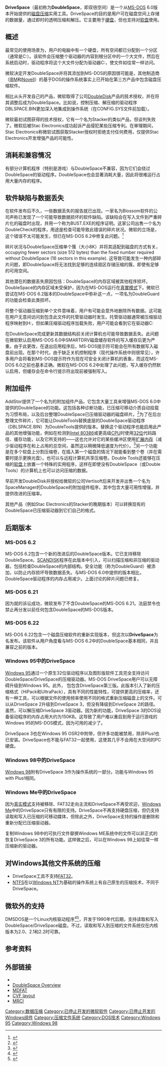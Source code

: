 {{校对翻译}}
{{NoteTA
|G1=IT
|G2=Windows
}}
'''DriveSpace'''（最初称为'''DoubleSpace'''，即双倍空间）是一个从[[MS-DOS|MS-DOS]] 6.0版本开始提供的[[磁盘压缩|磁盘压缩]]实用工具。DriveSpace的目的是用户可在磁盘空间上存储的数据量，通过即时的透明压缩和解压。它主要用于[[硬盘|硬盘]]，但也支持对[[软盘|软盘]]使用。

== 概述 ==
最常见的使用场景为，用户的电脑中有一个硬盘，所有空间都已分配到一个分区（通常是{{tsl|en|Drive letter|驱动器号|驱动器}}C:）。该软件会压缩整个驱动器的内容到根分区中的一个大文件，然后在系统启动时，驱动程序将这个大文件分配为驱动器C:，使文件如往常一样访问。

微软决定开发DoubleSpace并将其添加到MS-DOS的原因很可能是，其他制造商（[[IBM|IBM]]和[[Novell|Novell]]）的基于DOS的操作系统事实上已开始在第三方产品中包含磁盘压缩软件。

相比从头开发自己的产品，微软取得了{{tsl|en|Vertisoft}}公司[[DoubleDisk|DoubleDisk]]产品的技术授权，并在将其调整后成为DoubleSpace。比如说，控制压缩、解压缩的驱动程序DBLSPACE.BIN更加深入地集成到操作系统（在CONFIG.SYS文件前加载）。

微软最初试图获得{{tsl|en|Stac Electronics}}的技术授权，它有一个名为Stacker的类似产品，但谈判失败了。微软后被Stac Electronics成功起诉产品侵犯某些压缩专利。在审理期间，Stac Electronics称微软试图获取Stacker授权时拒绝支付任何费用，仅提供Stac Electronics开发增强产品的可能性。

== 消耗和兼容情况 ==
有部分计算机程序（特别是游戏）与DoubleSpace不兼容，因为它们会绕过DoubleSpace的驱动程序。DoubleSpace也会显著消耗大量{{tsl|en|Conventional memory|常规内存}}，因此将很难运行占用大量内存的程序。

== 软件缺陷与数据丢失 ==
在软件发布后不久，一些数据丢失的报告就已出现。一家名为Blossom软件的公司声称已发现了一个可能导致数据损坏的软件缺陷。该缺陷会在写入文件到严重碎片化的磁盘时出现，并用一个称为BUST.EXE的程序证明。这家公司出售一个名为DoubleCheck的程序，用途是检查可能导致此错误的碎片状况。微软的立场是，这个错误不太可能发生，但已在MS-DOS 6.2中修复此问题。<ref>{{cite journal
| title=It's a good idea to 'DoubleCheck' your disk for fragmentation
| first=Brian
| last=Livingston
| date=1993-09-20
| journal=[[InfoWorld|InfoWorld]]
| url=https://books.google.com/books?id=8zoEAAAAMBAJ&pg=PA20}}</ref>

碎片状况与DoubleSpace压缩单个簇（大小8K）并将其适配到磁盘的方式有关， occupying fewer sectors (size 512 bytes) than the fixed number required without DoubleSpace (16 sectors in this example). 这导致可能发生一种内部碎片问题，即DoubleSpace将无法找到足够的连续扇区存储压缩的簇，即使有足够的可用空间。

其他潜在的数据丢失原因包括：DoubleSpace的内存区域被其他程序损坏。DoubleSpace的内存区域未受保护，因为在MS-DOS运行在[[真實模式|真實模式]]下。微软已尝试在MS-DOS 6.2版本的DoubleSpace中弥补这一点，一项名为DoubleGuard的功能会检查此类损坏。

将整个驱动器压缩到单个文件意味着，用户有可能会意外地删除所有数据。这可能在用户无意间访问到包含此文件的托管驱动器时发生。托管驱动器通常被压缩驱动程序映射到H:，但如果压缩驱动程序加载失败，用户可能会看到它在驱动器C:

在DoubleSpace完成更新其数据结构前关闭计算机也可能导致数据丢失。此问题在微软默认启用MS-DOS 6.0中SMARTDRV磁盘缓存软件的写入缓存后更为严重。由于此更改，在退出应用程序后，MS-DOS提示符可能会在所有数据写入磁盘前出现。在那个时代，由于缺乏关机控制程序（现代操作系统中则很常见），许多用户会将看到MS-DOS提示符作为现在可安全关闭计算机的表象，而这在MS-DOS 6.0之前也基本正确。微软在MS-DOS 6.2中处理了此问题，写入缓存仍然默认启用，但缓存会在命令行提示符出现前被强制写入。

== 附加组件 ==
AddStor提供了一个名为{{tsl|en|Double Tools for DoubleSpace}}的附加组件产品，它包含大量工具来增强MS-DOS 6.0中提供的DoubleSpace的功能。这包括各种诊断功能，已压缩可移动介质自动挂载为习惯布局，以及后台整理DoubleSpace已压缩驱动器的磁盘碎片。<ref>{{cite web
| url=http://www.byte.com/art/9402/sec6/art1.htm
| title=How Safe Is Data Compression?
| first=Tom R.
| last=Halfhill
| date=February 1994
| archiveurl=https://web.archive.org/web/20080619060529/http://www.byte.com/art/9402/sec6/art1.htm
| archivedate=2008-06-19
| deadurl=yes
| accessdate=2017-01-08
}}</ref>为了在后台整理文件碎片，它可能让DoubleTools替换底层的DoubleSpace驱动程序（DBLSPACE.BIN）为DoubleTools提供的版本。替换这个驱动程序也能启用此产品的其他增强功能，例如在检测到[[Intel_80386|Intel 80386]]或更高级[[中央处理器|CPU]]时使用[[32位|32位]]代码路径、缓存功能，以及它所支持的{{tsl|en|Upper Memory Area|高端内存区}}——这也允许对它的某些缓冲区使用[[延伸記憶體|扩展内存]]（减少驱动程序在{{tsl|en|Conventional memory|常规内存}}和{{tsl|en|Upper Memory Area|高端内存区}}上占用的总空间，虽然这以稍微降低速度为代价）。<ref>{{cite web
| url=http://www.byte.com/art/9402/sec6/art3.htm
| title=Data Loss: A Cautionary Tale
| first=Howard
| last=Eglowstein
| year=February 1994
| archiveurl=https://web.archive.org/web/20050219184553/http://www.byte.com/art/9402/sec6/art3.htm
| archivedate=2005-02-19
| deadurl=yes
| accessdate=2017-01-08
}}</ref>另一个功能是在多个软盘上分割压缩卷，在插入第一个磁盘的情况下就能看到整个卷（并在需要时提示更换光盘）。也可以与远程计算机共享压缩卷。Double Tools还能够在压缩的[[软盘|软盘]]上放置一个特殊的实用程序，这样在即使没有DoubleSpace（或Double Tools）的计算机上也可以访问压缩的数据。

早前开发DoubleDisk并授权给微软的公司Vertisoft后来开发并出售一个名为SpaceManager的DoubleSpace的附加组件程序，其中包含大量可用性增强，并提供改进的压缩率。

其他产品（例如Stac Electronics的Stacker的晚期版本）可以转换现有的DoubleSpace已压缩驱动器到它们自己的格式。

== 后期版本 ==

=== MS-DOS 6.2 ===
MS-DOS 6.2包含一个新的改进后的DoubleSpace版本。它已支持移除DoubleSpace。[[Microsoft_ScanDisk|SCANDISK]]程序在此版本中引入，可以扫描压缩和非压缩的驱动器，包括检查DoubleSpace的内部结构。安全功能（称为DoubleGuard）被添加，以防止内存损坏导致数据丢失。与MS-DOS 6.0中提供的版本相比，DoubleSpace驱动程序的内存占用减少。上面讨论的碎片问题已修复。

=== MS-DOS 6.21 ===
因为{{tsl|en|Stac Electronics}}就{{tsl|en|Patent infringement|专利侵权}}的诉讼成功，微软发布了不含DoubleSpace的MS-DOS 6.21。法庭禁令也禁止再分发以前任何包含DoubleSpace的MS-DOS版本。

=== MS-DOS 6.22 ===
MS-DOS 6.22包含一个磁盘压缩软件的重新实现版本，但这次以'''DriveSpace'''为名发布。该软件从用户角度看与MS-DOS 6.2中的DoubleSpace基本相同，并且兼容之前的版本。

=== {{Anchor}}Windows 95中的DriveSpace ===
[[Windows_95|Windows 95]]通过一个原生32位驱动程序以及图形版软件工具完全支持访问DoubleSpace/DriveSpace的压缩驱动器。MS-DOS DriveSpace用户可以无障碍升级到Windows 95。此外，{{tsl|en|Microsoft Plus!|Microsoft Plus! for Windows 95}} 包包含DriveSpace第三版。此版本引入了新的压缩格式（HiPack和UltraPack），具有不同的性能特性，可提供更高的压缩率，还有一种工具，可以根据文件的使用频率使用不同的格式重新压缩磁盘上的文件。可以从DriveSpace 2升级到DriveSpace 3，但没有降级到DriveSpace 2的路径。虽然，可以解压缩DriveSpace 3驱动器。因为新的功能，DriveSpace 3的DOS设备驱动程序的内存占用大约为150KB。这导致了用户难以重启到用于运行游戏的Windows 95的MS-DOS模式，因为可用的{{tsl|en|Conventional memory|常规内存}}减少了。

DriveSpace 3也在Windows 95 OSR2中附带，但许多功能被禁用，除非Plus!也已安装。DriveSpace也不能与FAT32一起使用，这使其几乎不会用在大空间的PC硬盘。

=== Windows 98中的DriveSpace ===
[[Windows_98|Windows 98]]附有DriveSpace 3作为操作系统的一部分。功能与Windows 95 with Plus!相同。

=== Windows Me中的DriveSpace ===
因为[[真實模式|真实模式]]支持被移除、FAT32走向主流和DriveSpace不再受欢迎，[[Windows_Me|Windows Me]]中的DriveSpace只有有限的支持。DriveSpace不再支持硬盘压缩，但仍支持读取和写入已压缩的可移动媒体，但除此之外，DriveSpace支持的操作是删除和重新分配已压缩驱动器。

复制Windows 98中的可执行文件替换Windows ME系统中的文件可以非正式的恢复DriveSpace 3的所有功能。这样做之后，可以在Windows 98上如往常一样压缩新的驱动器。

== 对Windows其他文件系统的压缩 ==
* DriveSpace工具不支持[[FAT32|FAT32]]。
* [[NTFS|NTFS]]在以[[Windows_NT|Windows NT]]为基础的操作系统上有自己原生的压缩技术，不同于DriveSpace。

== 微软外的支持 ==
DMSDOS是一个Linux内核驱动程序<ref>{{cite web |url=http://cmp.felk.cvut.cz/~pisa/dmsdos/ |title=DMSDOS - Linux kernel driver |date=2005-03-18 |access-date=2016-05-25 |dead-url=no |archive-url=https://web.archive.org/web/20161111124320/http://cmp.felk.cvut.cz/~pisa/dmsdos/ |archive-date=2016-11-11 }}</ref><ref>{{cite web |title=DMSDOS CVF module |type=dmsdoc.doc |version=0.9.2.0 |date=1998-11-19 |url=http://cmp.felk.cvut.cz/~pisa/dmsdos/dmsdos.html |access-date=2016-11-01 |dead-url=no |archive-url=https://web.archive.org/web/20161102123812/http://cmp.felk.cvut.cz/~pisa/dmsdos/dmsdos.html |archive-date=2016-11-02 }}</ref>，开发于1990年代后期，支持读取和写入DoubleSpace/DriveSpace磁盘。不过，读取和写入到压缩的文件系统仅在内核版本为2.0、2.1和2.2时可靠。

== 参考资料 ==
{{reflist}}

== 外部链接 ==
* {{cite web |url=http://www.dcee.net/Files/Programm/C/pd0836.arj |title=Microsoft DoubleSpace System Application Programming Interfaces (API) v1.00.05 and DoubleSpace Compressed Volume File (CVF) format |publisher=[[Microsoft|Microsoft]] |date=1993 |orig-year=1992 |dead-url=no |archive-url=https://web.archive.org/web/20160303221439/http://www.dcee.net/Files/Programm/C/pd0836.arj |archive-date=2016-03-03 |accessdate=2017-01-08 }}
* [http://www.techhelpmanual.com/787-doublespace_overview.html DoubleSpace Overview]{{Wayback|url=http://www.techhelpmanual.com/787-doublespace_overview.html |date=20170108064451 }}
* [http://www.techhelpmanual.com/814-mapping_dos_fat_to_mdfat.html MDFAT]{{Wayback|url=http://www.techhelpmanual.com/814-mapping_dos_fat_to_mdfat.html |date=20170108064441 }}
* [http://www.techhelpmanual.com/805-doublespace_compressed_volume_file_layout.html CVF layout]{{Wayback|url=http://www.techhelpmanual.com/805-doublespace_compressed_volume_file_layout.html |date=20170103010117 }}
* [http://www.techhelpmanual.com/815-microsoft_real_time_compression_interface__mrci_.html MRCI]{{Wayback|url=http://www.techhelpmanual.com/815-microsoft_real_time_compression_interface__mrci_.html |date=20170108064426 }}

[[Category:数据压缩|Category:数据压缩]]
[[Category:已停止开发的微软软件|Category:已停止开发的微软软件]]
[[Category:已停止开发的Windows组件|Category:已停止开发的Windows组件]]
[[Category:压缩文件系统|Category:压缩文件系统]]
[[Category:DOS技术|Category:DOS技术]]
[[Category:Windows_95|Category:Windows 95]]
[[Category:Windows_98|Category:Windows 98]]
